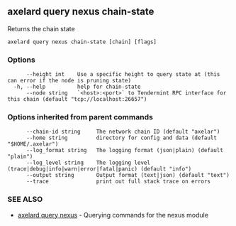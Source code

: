 ## axelard query nexus chain-state

Returns the chain state

```
axelard query nexus chain-state [chain] [flags]
```

### Options

```
      --height int    Use a specific height to query state at (this can error if the node is pruning state)
  -h, --help          help for chain-state
      --node string   `<host>:<port>` to Tendermint RPC interface for this chain (default "tcp://localhost:26657")
```

### Options inherited from parent commands

```
      --chain-id string     The network chain ID (default "axelar")
      --home string         directory for config and data (default "$HOME/.axelar")
      --log_format string   The logging format (json|plain) (default "plain")
      --log_level string    The logging level (trace|debug|info|warn|error|fatal|panic) (default "info")
      --output string       Output format (text|json) (default "text")
      --trace               print out full stack trace on errors
```

### SEE ALSO

- [axelard query nexus](/cli-docs/v0_31_3/axelard_query_nexus) - Querying commands for the nexus module
